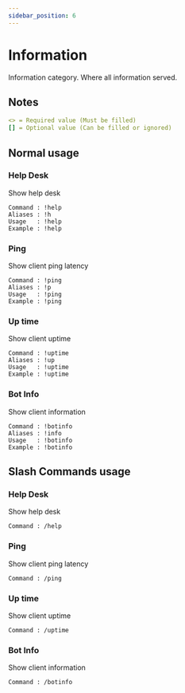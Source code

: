 ```yaml
---
sidebar_position: 6
---
```


# Information

Information category. Where all information served.

## Notes

```yml
<> = Required value (Must be filled)
[] = Optional value (Can be filled or ignored)
```

## Normal usage

### Help Desk

Show help desk

```
Command : !help
Aliases : !h
Usage   : !help
Example : !help
```

### Ping

Show client ping latency

```
Command : !ping
Aliases : !p
Usage   : !ping
Example : !ping
```

### Up time

Show client uptime

```
Command : !uptime
Aliases : !up
Usage   : !uptime
Example : !uptime
```

### Bot Info

Show client information

```
Command : !botinfo
Aliases : !info
Usage   : !botinfo
Example : !botinfo
```

## Slash Commands usage

### Help Desk

Show help desk

```
Command : /help
```

### Ping

Show client ping latency

```
Command : /ping
```

### Up time

Show client uptime

```
Command : /uptime
```

### Bot Info

Show client information

```
Command : /botinfo
```
